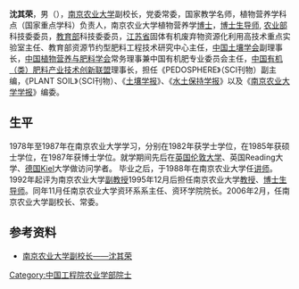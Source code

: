 '''沈其荣'''，男（{{Bd|1957年|8月||}}），[[南京农业大学|南京农业大学]]副校长，党委常委，国家教学名师，植物营养学科点（国家重点学科）负责人，南京农业大学植物营养学[[博士|博士]]，[[博士生导师|博士生导师]], [[农业部|农业部]]科技委委员，[[中华人民共和国教育部|教育部]]科技委委员，[[江苏省|江苏省]]固体有机废弃物资源化利用高技术重点实验室主任、教育部资源节约型肥料工程技术研究中心主任，[[中国土壤学会|中国土壤学会]]副理事长，[[中国植物营养与肥料学会|中国植物营养与肥料学会]]常务理事兼中国有机肥专业委员会主任，[[中国有机（类）肥料产业技术创新联盟|中国有机（类）肥料产业技术创新联盟]]理事长，担任《PEDOSPHERE》（SCI刊物）副主编，《PLANT SOIL》（SCI刊物）、《[[土壤学报|土壤学报]]》、《[[水土保持学报|水土保持学报]]》以及《[[南京农业大学学报|南京农业大学学报]]》编委。

==生平==
1978年至1987年在南京农业大学学习，分别在1982年获学士学位，在1985年获硕士学位，在1987年获博士学位。就学期间先后在[[英国|英国]][[伦敦大学|伦敦大学]]、英国Reading大学、[[德国|德国]]Kiel大学做访问学者。
毕业之后，于1988年在南京农业大学任[[讲师|讲师]]。1992年起评为南京农业大学[[副教授|副教授]]1995年12月后担任南京农业大学[[教授|教授]]、[[博士生导师|博士生导师]]。同年11月任南京农业大学资环系系主任、资环学院院长。2006年2月，任南京农业大学副校长、常委。

==参考资料==
*[http://www.njau.edu.cn/view/images/lindao/leaderintro5.htm 南京农业大学副校长——沈其荣] {{Wayback|url=http://www.njau.edu.cn/view/images/lindao/leaderintro5.htm |date=20120516014352 }}
{{中国工程院农业学部院士}}
{{China-academic-bio-stub}}
[[Category:中国工程院农业学部院士|Category:中国工程院农业学部院士]]